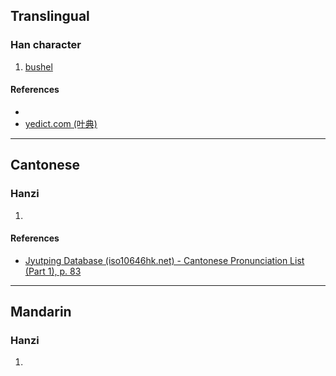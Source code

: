 {{character info/new}}
==Translingual==

===Han character===
{{Han char|rn=30|rad=口|as=11|sn=14|four=64000|canj=RNBJ|ids=⿰口斛}}

# [[bushel]]

====References====
* {{Han ref|kx=0206.201|dkj=04233|hdz=10678.030|uh=561D|ud=22045|bh=E152|bd=57682}}
* [http://yedict.com/htm/56/561D.htm yedict.com (叶典)]

----

==Cantonese==

===Hanzi===
{{yue-hanzi|jyut=[[huk6]]|y=huk6}}

# {{defn|lang=yue|sort=口11}}

====References====
* [http://www.iso10646hk.net/jp/document/download.jsp Jyutping Database (iso10646hk.net) - Cantonese Pronunciation List (Part 1), p. 83]

----

==Mandarin==

===Hanzi===
{{cmn-hanzi|pin=[[hú]] ([[hu2]])|wg=hu<sup>2</sup>}}

# {{defn|lang=cmn|sort=口11}}